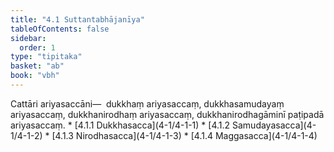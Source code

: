 ```yaml
---
title: "4.1 Suttantabhājanīya"
tableOfContents: false
sidebar:
  order: 1
type: "tipitaka"
basket: "ab"
book: "vbh"
---
```



<DynamicBreadcrumb />

<Division number="189" book="vbh">

<Paragraph number="714" book="vbh">
Cattāri ariyasaccāni—  dukkhaṃ ariyasaccaṃ, dukkhasamudayaṃ ariyasaccaṃ, dukkhanirodhaṃ ariyasaccaṃ, dukkhanirodhagāminī paṭipadā ariyasaccaṃ.

</Paragraph>
</Division>

<TableOfContents book="vbh" section="4.1">
* [4.1.1 Dukkhasacca](4-1/4-1-1)
* [4.1.2 Samudayasacca](4-1/4-1-2)
* [4.1.3 Nirodhasacca](4-1/4-1-3)
* [4.1.4 Maggasacca](4-1/4-1-4)
</TableOfContents>
